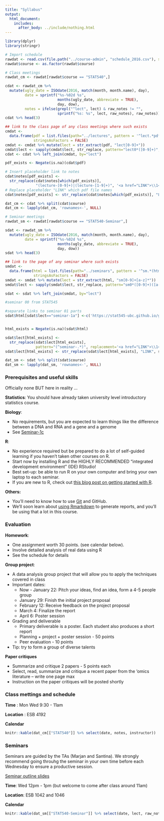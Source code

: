 ```yaml
---
title: "Syllabus"
output:
  html_document:
    includes:
      after_body: ../include/nothing.html
---
```


```r
library(dplyr)
library(stringr)
```

```r
# Import schedule
rawdat <- read.csv(file.path("../course-admin", "schedule_2016.csv"), stringsAsFactors = FALSE, colClasses = list(course = 'factor', dow = 'factor'))
rawdat$course <- as.factor(rawdat$course)

# Class meetings
rawdat_cm <- rawdat[rawdat$course == "STAT540",]

cdat <- rawdat_cm %>%
  mutate(ugly_date = ISOdate(2016, match(month, month.name), day),
         date = sprintf("%s-%02d %s",
                        months(ugly_date, abbreviate = TRUE),
                        day, dow),
         notes = ifelse(grepl("^lect", lect) & raw_notes != "",
                        sprintf("%s: %s", lect, raw_notes), raw_notes))
cdat %>% head(3)

## link to the class page of any class meetings where such exists
cmdat <-
  data.frame(pdf = list.files(path="../lectures", pattern = '^lect.*pdf$', full.names=TRUE),
             stringsAsFactors = FALSE)
cmdat <- cmdat %>% mutate(lect = str_extract(pdf, "lect[0-9]+"))
cmdat$lect <- sapply(cmdat$lect, str_replace, pattern="lect0*([0-9]+)", replacement="lecture-\\1")
cdat <- cdat %>% left_join(cmdat, by="lect")

pdf_exists <- Negate(is.na)(cdat$pdf)

# Insert placeholder link to notes 
cdat$notes[pdf_exists] <-
  str_replace(cdat$notes[which(pdf_exists)],
              "(lecture-[0-9]+)|(lecture-[1-9]+)", '<a href="LINK">\\1</a>')
# Replace placeholder "LINK" which pdf file names 
cdat$notes[pdf_exists] <- str_replace(cdat$notes[which(pdf_exists)], "LINK", cdat$pdf[which(pdf_exists)])

dat_cm <- cdat %>% split(cdat$course)
dat_cm <- lapply(dat_cm, 'rownames<-', NULL)

# Seminar meetings 
rawdat_sm <- rawdat[rawdat$course == "STAT540-Seminar",]

sdat <- rawdat_sm %>%
  mutate(ugly_date = ISOdate(2016, match(month, month.name), day),
         date = sprintf("%s-%02d %s",
                        months(ugly_date, abbreviate = TRUE),
                        day, dow))
sdat %>% head(3)

## link to the page of any seminar where such exists
smdat <-
  data.frame(html = list.files(path="../seminars", pattern = '^sm.*(html|pdf)$', full.names=TRUE),
             stringsAsFactors = FALSE)
smdat <- smdat %>% mutate(lect = str_extract(html, "sm[0-9]+[a-z]*"))
smdat$lect <- sapply(smdat$lect, str_replace, pattern="sm0*([0-9]+)([a-z]*)", replacement="seminar-\\1\\2")

sdat <- sdat %>% left_join(smdat, by="lect")

#seminar 00 from STAT545

#separate links to seminar 01 parts
sdat$html[sdat$lect=="seminar-1a"] <-c('https://stat545-ubc.github.io/git01_git-install.html')


html_exists = Negate(is.na)(sdat$html)

sdat$lect[html_exists] <-
  str_replace(sdat$lect[html_exists],
              pattern="(^seminar-.*)", replacement='<a href="LINK">\\1</a>')
sdat$lect[html_exists] <- str_replace(sdat$lect[html_exists], "LINK", sdat$html[html_exists])

dat_sm <- sdat %>% split(sdat$course)
dat_sm <- lapply(dat_sm, 'rownames<-', NULL)
```

### Prerequisites and useful skills

Officially none BUT here in reality ...

**Statistics**: You should have already taken university level introductory statistics course.

**Biology**: 

- No requirements, but you are expected to learn things like the difference between a DNA and RNA and a gene and a genome
- See [Seminar-1c](seminars/sm01d_biology-intro_2016.pdf) 

**R**: 

- No experience required but be prepared to do a lot of self-guided learning if you haven't taken other courses on R. 
- Start now by installing R and the HIGHLY RECOMMENDED "integrated development environment" (IDE) RStudio! 
- Best set-up: be able to run R on your own computer and bring your own laptop to each seminar.
- If you are new to R, check out [this blog post on getting started with R](http://santina.me/r/2015/12/15/Get-started-with-R.html). 

**Others:** 

- You'll need to know how to use [Git](https://stat545-ubc.github.io/git01_git-install.html) and GitHub. 
- We'll soon learn about [using Rmarkdown](https://stat540-ubc.github.io/sm02a_rMarkdown.html) to generate reports, and you'll be using that a lot in this course. 

### Evaluation

**Homework**: 

- One assignment worth 30 points. (see calendar below).
- Involve detailed analysis of real data using R 
- See the schedule for details 


**Group project**: 

- A data analysis group project that will allow you to apply the techniques covered in class
- Important dates: 
    - Now - January 22: Pitch your ideas, find an idea, form a 4-5 people group 
    - January 29: Finish the initial project proposal
    - February 12: Receive feedback on the project proposal 
    - March 4: Finalize the report
    - April 6: Poster session 
- Grading and deliverable 
    - Primary deliverable is a poster. Each student also produces a short report 
    - Planning + project + poster session - 50 points 
    - Peer evaluation - 10 points 
- Tip: try to form a group of diverse talents

**Paper critiques**

- Summarize and critique 2 papers - 5 points each 
- Select, read, summarize and critique a recent paper from the ‘omics literature – write one page max
- Instruction on the paper critiques will be posted shortly 

<!-- unholy hack to make following two tables less wide and the same wide -->
<style type="text/css">
table {
   max-width: 70%;
}
</style>

### Class mettings and schedule 

**Time** : Mon Wed 9:30 - 11am

**Location** : ESB 4192

**Calendar**

```r
knitr::kable(dat_cm[["STAT540"]] %>% select(date, notes, instructor))
```

### Seminars

Seminars are guided by the TAs (Marjan and Santina). We strongly recommend going throuhg the seminar in your own time before each Wednesday to ensure a productive session. 

[Seminar outline slides](https://docs.google.com/presentation/d/12drsmu8DBbSuGgkycyt0G_DcCI8SU2tnom1p03k-mGg/edit?usp=sharing)

**Time**: Wed 12pm - 1pm (but welcome to come after class around 11am)

**Location**: ESB 1042 and 1046

**Calendar**

```r
knitr::kable(dat_sm[["STAT540-Seminar"]] %>% select(date, lect, raw_notes, instructor))
```
